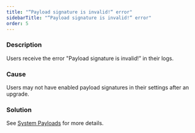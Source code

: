 ```yaml
---
title: "“Payload signature is invalid!“ error"
sidebarTitle: "“Payload signature is invalid!“ error"
order: 5
---
```


### Description

Users receive the error "Payload signature is invalid!” in their logs.

### Cause

Users may not have enabled payload signatures in their settings after an upgrade.

### Solution

See [System Payloads](/5.5/tyk-configuration-reference/securing-system-payloads) for more details.